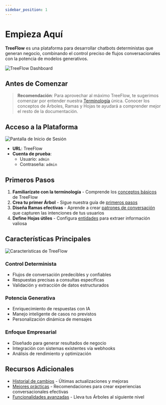 ```yaml
---
sidebar_position: 1
---
```



# Empieza Aquí

**TreeFlow** es una plataforma para desarrollar chatbots deterministas que generan negocio, combinando el control preciso de flujos conversacionales con la potencia de modelos generativos.

![TreeFlow Dashboard](/img/dashboard-placeholder.svg)

## Antes de Comenzar

> **Recomendación**: Para aprovechar al máximo TreeFlow, te sugerimos comenzar por entender nuestra [Terminología](/docs/Fundamentos/Terminologia) única. Conocer los conceptos de Árboles, Ramas y Hojas te ayudará a comprender mejor el resto de la documentación.

## Acceso a la Plataforma

![Pantalla de Inicio de Sesión](/img/login-placeholder.svg)

- **URL**: <AppUrl>TreeFlow</AppUrl>
- **Cuenta de prueba**: 
  - Usuario: `admin`
  - Contraseña: `admin`

## Primeros Pasos

1. **Familiarízate con la terminología** - Comprende los [conceptos básicos](/docs/Fundamentos/Terminologia) de TreeFlow
2. **Crea tu primer Árbol** - Sigue nuestra guía de [primeros pasos](/docs/Fundamentos/Empezando)
3. **Diseña Ramas efectivas** - Aprende a crear [patrones de conversación](/docs/Fundamentos/Ramas) que capturen las intenciones de tus usuarios
4. **Define Hojas útiles** - Configura [entidades](/docs/Fundamentos/Hojas) para extraer información valiosa

## Características Principales

![Características de TreeFlow](/img/features-placeholder.svg)

### Control Determinista
- Flujos de conversación predecibles y confiables
- Respuestas precisas a consultas específicas
- Validación y extracción de datos estructurados

### Potencia Generativa
- Enriquecimiento de respuestas con IA
- Manejo inteligente de casos no previstos
- Personalización dinámica de mensajes

### Enfoque Empresarial
- Diseñado para generar resultados de negocio
- Integración con sistemas existentes vía webhooks
- Análisis de rendimiento y optimización

## Recursos Adicionales

- [Historial de cambios](/docs/changelog) - Últimas actualizaciones y mejoras
- [Mejores prácticas](/docs/Fundamentos/MejoresPracticas) - Recomendaciones para crear experiencias conversacionales efectivas
- [Funcionalidades avanzadas](/docs/InteligenciaArtificial/Introduccion) - Lleva tus Árboles al siguiente nivel
